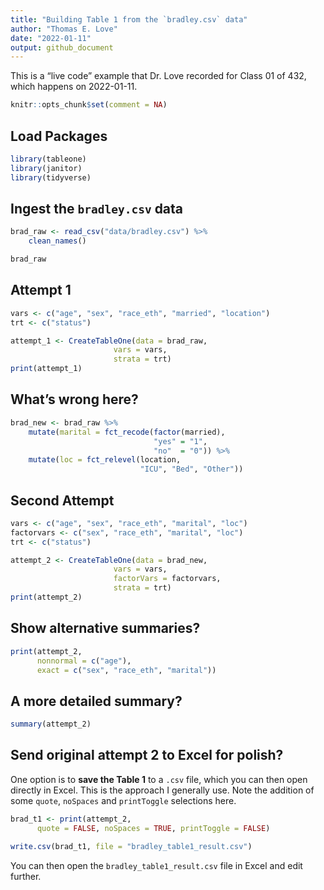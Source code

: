 ---
title: "Building Table 1 from the `bradley.csv` data"
author: "Thomas E. Love"
date: "2022-01-11"
output: github_document
---

This is a "live code" example that Dr. Love recorded for Class 01 of 432, which happens on 2022-01-11.

```{r setup, include=FALSE}
knitr::opts_chunk$set(comment = NA)
```

## Load Packages

```{r, message = FALSE}
library(tableone)
library(janitor)
library(tidyverse)
```

## Ingest the `bradley.csv` data 

```{r}
brad_raw <- read_csv("data/bradley.csv") %>% 
    clean_names()

brad_raw
```

## Attempt 1

```{r attempt1_fakestroke}
vars <- c("age", "sex", "race_eth", "married", "location")
trt <- c("status")

attempt_1 <- CreateTableOne(data = brad_raw, 
                       vars = vars, 
                       strata = trt)
print(attempt_1)
```

## What's wrong here?

```{r}
brad_new <- brad_raw %>%
    mutate(marital = fct_recode(factor(married), 
                                "yes" = "1", 
                                "no"  = "0")) %>%
    mutate(loc = fct_relevel(location, 
                             "ICU", "Bed", "Other"))
```

## Second Attempt

```{r}
vars <- c("age", "sex", "race_eth", "marital", "loc")
factorvars <- c("sex", "race_eth", "marital", "loc")
trt <- c("status")

attempt_2 <- CreateTableOne(data = brad_new, 
                       vars = vars, 
                       factorVars = factorvars,
                       strata = trt)
print(attempt_2)
```

## Show alternative summaries?

```{r}
print(attempt_2, 
      nonnormal = c("age"),
      exact = c("sex", "race_eth", "marital"))
```

## A more detailed summary?

```{r}
summary(attempt_2)
```

## Send original attempt 2 to Excel for polish?

One option is to **save the Table 1** to a `.csv` file, which you can then open directly in Excel. This is the approach I generally use. Note the addition of some `quote`, `noSpaces` and `printToggle` selections here.

```{r}
brad_t1 <- print(attempt_2, 
      quote = FALSE, noSpaces = TRUE, printToggle = FALSE)

write.csv(brad_t1, file = "bradley_table1_result.csv")
```

You can then open the `bradley_table1_result.csv` file in Excel and edit further.

